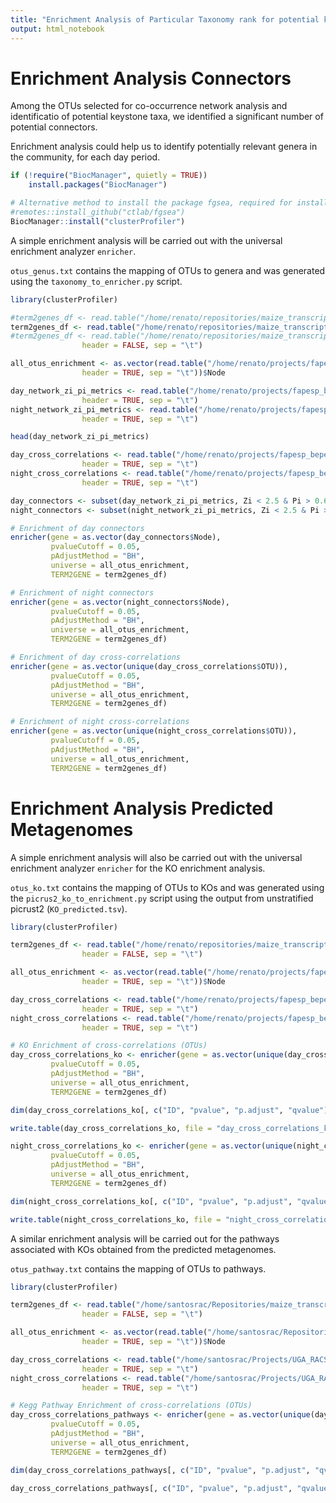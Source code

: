 ```yaml
---
title: "Enrichment Analysis of Particular Taxonomy rank for potential keystone taxa"
output: html_notebook
---
```


# Enrichment Analysis Connectors

Among the OTUs selected for co-occurrence network analysis and identificatio of potential keystone taxa, we identified a significant number of potential connectors.

Enrichment analysis could help us to identify potentially relevant genera in the community, for each day period.

```r
if (!require("BiocManager", quietly = TRUE))
    install.packages("BiocManager")

# Alternative method to install the package fgsea, required for installing clusterProfiler
#remotes::install_github("ctlab/fgsea")
BiocManager::install("clusterProfiler")
```

A simple enrichment analysis will be carried out with the universal enrichment analyzer `enricher`.

`otus_genus.txt` contains the mapping of OTUs to genera and was generated using the `taxonomy_to_enricher.py` script.

```r
library(clusterProfiler)

#term2genes_df <- read.table("/home/renato/repositories/maize_transcriptome_microbiome_networks/general/otus_genus.txt",
term2genes_df <- read.table("/home/renato/repositories/maize_transcriptome_microbiome_networks/general/otus_family.txt",
#term2genes_df <- read.table("/home/renato/repositories/maize_transcriptome_microbiome_networks/general/otus_order.txt",
                header = FALSE, sep = "\t")

all_otus_enrichment <- as.vector(read.table("/home/renato/projects/fapesp_bepe_pd/microbiome/day_network_zi_pi_metrics.tsv",
                header = TRUE, sep = "\t"))$Node

day_network_zi_pi_metrics <- read.table("/home/renato/projects/fapesp_bepe_pd/microbiome/day_network_zi_pi_metrics.tsv",
                header = TRUE, sep = "\t")
night_network_zi_pi_metrics <- read.table("/home/renato/projects/fapesp_bepe_pd/microbiome/night_network_zi_pi_metrics.tsv",
                header = TRUE, sep = "\t")

head(day_network_zi_pi_metrics)

day_cross_correlations <- read.table("/home/renato/projects/fapesp_bepe_pd/integration_transcriptome_microbiome/SparXCC_output_day_common_samples_edgelist.tsv",
                header = TRUE, sep = "\t")
night_cross_correlations <- read.table("/home/renato/projects/fapesp_bepe_pd/integration_transcriptome_microbiome/SparXCC_output_night_common_samples_edgelist.tsv",
                header = TRUE, sep = "\t")

day_connectors <- subset(day_network_zi_pi_metrics, Zi < 2.5 & Pi > 0.62)
night_connectors <- subset(night_network_zi_pi_metrics, Zi < 2.5 & Pi > 0.62)

# Enrichment of day connectors
enricher(gene = as.vector(day_connectors$Node),
         pvalueCutoff = 0.05,
         pAdjustMethod = "BH",
         universe = all_otus_enrichment,
         TERM2GENE = term2genes_df)

# Enrichment of night connectors
enricher(gene = as.vector(night_connectors$Node),
         pvalueCutoff = 0.05,
         pAdjustMethod = "BH",
         universe = all_otus_enrichment,
         TERM2GENE = term2genes_df)

# Enrichment of day cross-correlations
enricher(gene = as.vector(unique(day_cross_correlations$OTU)),
         pvalueCutoff = 0.05,
         pAdjustMethod = "BH",
         universe = all_otus_enrichment,
         TERM2GENE = term2genes_df)

# Enrichment of night cross-correlations
enricher(gene = as.vector(unique(night_cross_correlations$OTU)),
         pvalueCutoff = 0.05,
         pAdjustMethod = "BH",
         universe = all_otus_enrichment,
         TERM2GENE = term2genes_df)
```

# Enrichment Analysis Predicted Metagenomes

A simple enrichment analysis will also be carried out with the universal enrichment analyzer `enricher` for the KO enrichment analysis.

`otus_ko.txt` contains the mapping of OTUs to KOs and was generated using the `picrus2_ko_to_enrichment.py` script using the output from unstratified picrust2 (`KO_predicted.tsv`).

```r
library(clusterProfiler)

term2genes_df <- read.table("/home/renato/repositories/maize_transcriptome_microbiome_networks/general/otus_ko.txt",
                header = FALSE, sep = "\t")

all_otus_enrichment <- as.vector(read.table("/home/renato/projects/fapesp_bepe_pd/microbiome/co_occurrence_networks/2/day_network_zi_pi_metrics.tsv",
                header = TRUE, sep = "\t"))$Node

day_cross_correlations <- read.table("/home/renato/projects/fapesp_bepe_pd/integration_transcriptome_microbiome/transcriptome_microbiome_paper2025/SparXCC_output_day_common_samples_edgelist.tsv",
                header = TRUE, sep = "\t")
night_cross_correlations <- read.table("/home/renato/projects/fapesp_bepe_pd/integration_transcriptome_microbiome/transcriptome_microbiome_paper2025/SparXCC_output_night_common_samples_edgelist.tsv",
                header = TRUE, sep = "\t")

# KO Enrichment of cross-correlations (OTUs)
day_cross_correlations_ko <- enricher(gene = as.vector(unique(day_cross_correlations$OTU)),
         pvalueCutoff = 0.05,
         pAdjustMethod = "BH",
         universe = all_otus_enrichment,
         TERM2GENE = term2genes_df)

dim(day_cross_correlations_ko[, c("ID", "pvalue", "p.adjust", "qvalue")])

write.table(day_cross_correlations_ko, file = "day_cross_correlations_ko_enrichment.tsv", sep = "\t", quote = FALSE, row.names = FALSE)

night_cross_correlations_ko <- enricher(gene = as.vector(unique(night_cross_correlations$OTU)),
         pvalueCutoff = 0.05,
         pAdjustMethod = "BH",
         universe = all_otus_enrichment,
         TERM2GENE = term2genes_df)

dim(night_cross_correlations_ko[, c("ID", "pvalue", "p.adjust", "qvalue")])

write.table(night_cross_correlations_ko, file = "night_cross_correlations_ko_enrichment.tsv", sep = "\t", quote = FALSE, row.names = FALSE)
```

A similar enrichment analysis will be carried out for the pathways associated with KOs obtained from the predicted metagenomes.

`otus_pathway.txt` contains the mapping of OTUs to pathways.

```r
library(clusterProfiler)

term2genes_df <- read.table("/home/santosrac/Repositories/maize_transcriptome_microbiome_networks/general/otus_pathway.txt",
                header = FALSE, sep = "\t")

all_otus_enrichment <- as.vector(read.table("/home/santosrac/Repositories/maize_transcriptome_microbiome_networks/day_network_zi_pi_metrics.tsv",
                header = TRUE, sep = "\t"))$Node

day_cross_correlations <- read.table("/home/santosrac/Projects/UGA_RACS/IntegrationMetataxExpression/SparXCC_OTUs_paper/SparXCC_output_day_common_samples_edgelist.tsv",
                header = TRUE, sep = "\t")
night_cross_correlations <- read.table("/home/santosrac/Projects/UGA_RACS/IntegrationMetataxExpression/SparXCC_OTUs_paper/SparXCC_output_night_common_samples_edgelist.tsv",
                header = TRUE, sep = "\t")

# Kegg Pathway Enrichment of cross-correlations (OTUs)
day_cross_correlations_pathways <- enricher(gene = as.vector(unique(day_cross_correlations$OTU)),
         pvalueCutoff = 0.05,
         pAdjustMethod = "BH",
         universe = all_otus_enrichment,
         TERM2GENE = term2genes_df)

dim(day_cross_correlations_pathways[, c("ID", "pvalue", "p.adjust", "qvalue")])

day_cross_correlations_pathways[, c("ID", "pvalue", "p.adjust", "qvalue")]

```
